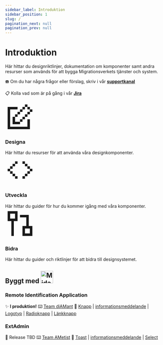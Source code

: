 ```yaml
---
sidebar_label: Introduktion
sidebar_position: 1
slug: /
pagination_next: null
pagination_prev: null
---
```




# Introduktion

Här hittar du designriktlinjer, dokumentation om komponenter samt andra resurser som används för att bygga Migrationsverkets tjänster och system.

☎️ Om du har några frågor eller förslag, skriv i vår <strong>[supportkanal](https://itverktyg.migrationsverket.se/mattermost/migrationsverket/channels/designsystem-support)</strong>

📋 Kolla vad som är på gång i vår <strong>[Jira](https://jira.migrationsverket.se/secure/RapidBoard.jspa?rapidView=832)</strong>




<div
  style={{
    display: 'flex',
    alignItems: 'stretch',
    columnGap:'1rem',
  }}
>


<Link to={'design/designkit'} className={'custom-link'} >
  <div className={'card'}>
    <div className={'card-header'}>
     <div className={'card-image'}>
      <svg fill="none" xmlns="http://www.w3.org/2000/svg" width="96" height="96" viewBox="0 0 24 24"> <path d="M18 2h-2v2h2V2zM4 4h6v2H4v14h14v-6h2v8H2V4h2zm4 8H6v6h6v-2h2v-2h-2v2H8v-4zm4-2h-2v2H8v-2h2V8h2V6h2v2h-2v2zm2-6h2v2h-2V4zm4 0h2v2h2v2h-2v2h-2v2h-2v-2h2V8h2V6h-2V4zm-4 8h2v2h-2v-2z" fill="currentColor"/> </svg>
    </div>
      <h3>Designa</h3>
    </div>
    <div className={"card-body"}>
      Här hittar du resurser för att använda våra designkomponenter.
    </div>
  </div>
</Link>

<Link to={'develop/get-started'} className={'custom-link'} >
  <div className={'card'}>
    <div className={'card-header'}>
     <div className={'card-image'} >
      <svg fill="none" xmlns="http://www.w3.org/2000/svg" width="96" height="96" viewBox="0 0 24 24"> <path d="M8 5h2v2H8V5zM6 7h2v2H6V7zM4 9h2v2H4V9zm-2 2h2v2H2v-2zm2 2h2v2H4v-2zm2 2h2v2H6v-2zm2 2h2v2H8v-2zm8-12h-2v2h2V5zm2 2h-2v2h2V7zm2 2h-2v2h2V9zm2 2h-2v2h2v-2zm-2 2h-2v2h2v-2zm-2 2h-2v2h2v-2zm-2 2h-2v2h2v-2z" fill="currentColor"/> </svg>
    </div>
      <h3>Utveckla</h3>
    </div>
    <div className={'card-body'}>
       Här hittar du guider för hur du kommer igång med våra komponenter.
    </div>
  </div>
</Link>

<Link to={'developers'} className={'custom-link'} >
  <div className={'card'}>
    <div className={'card-header'}>
     <div className={'card-image'}>
      <svg fill="none" xmlns="http://www.w3.org/2000/svg" width="96" height="96" viewBox="0 0 24 24"> <path d="M2 2h8v8H7v12H5V10H2V2zm2 2v4h4V4H4zm8 1h7.09v9H22v8h-8v-8h3.09V7H12V5zm4 11v4h4v-4h-4z" fill="currentColor"/> </svg>
    </div>
      <h3>Bidra</h3>
    </div>
    <div className={'card-body'}>
       Här hittar du guider och riktlinjer för att bidra till designsystemet.
    </div>
  </div>
</Link>
</div>




## Byggt med <img src='img/MIDAS_crown.png' height='40px' alt="Midas crown" />

### Remote Identification Application

✨ <strong>I produktion!</strong> ⌨️ [Team diAMant](https://confluence.migrationsverket.se/display/TdIAM/Team+dIAMant) 🧰 [Knapp](/components/button) | [informationsmeddelande](/components/info-banner) | [Logotyp](/components/logo) | [Radioknapp](/components/radio) | [Länkknapp](/components/link)

### ExtAdmin
🚀 Release TBD ⌨️ [Team AMetist](https://confluence.migrationsverket.se/display/TeamAMetist/Team+AMetist) 🧰 [Toast](/components/toast) | [informationsmeddelande](/components/info-banner) | [Select](/components/select)

